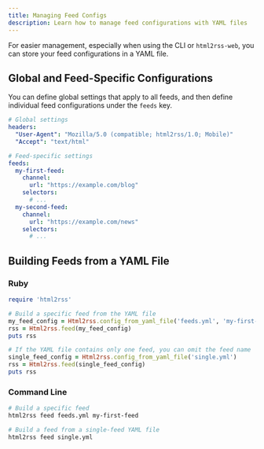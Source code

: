 ```yaml
---
title: Managing Feed Configs
description: Learn how to manage feed configurations with YAML files
---
```


For easier management, especially when using the CLI or `html2rss-web`, you can store your feed configurations in a YAML file.

## Global and Feed-Specific Configurations

You can define global settings that apply to all feeds, and then define individual feed configurations under the `feeds` key.

```yml
# Global settings
headers:
  "User-Agent": "Mozilla/5.0 (compatible; html2rss/1.0; Mobile)"
  "Accept": "text/html"

# Feed-specific settings
feeds:
  my-first-feed:
    channel:
      url: "https://example.com/blog"
    selectors:
      # ...
  my-second-feed:
    channel:
      url: "https://example.com/news"
    selectors:
      # ...
```

## Building Feeds from a YAML File

### Ruby

```ruby
require 'html2rss'

# Build a specific feed from the YAML file
my_feed_config = Html2rss.config_from_yaml_file('feeds.yml', 'my-first-feed')
rss = Html2rss.feed(my_feed_config)
puts rss

# If the YAML file contains only one feed, you can omit the feed name
single_feed_config = Html2rss.config_from_yaml_file('single.yml')
rss = Html2rss.feed(single_feed_config)
puts rss
```

### Command Line

```sh
# Build a specific feed
html2rss feed feeds.yml my-first-feed

# Build a feed from a single-feed YAML file
html2rss feed single.yml
```
